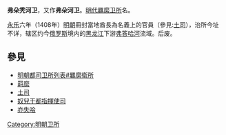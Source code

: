 {{unreferenced|time=2013-09-16T14:54:08+00:00}}
'''弗朵秃河卫'''，又作'''弗朵河卫'''。[[明代|明代]][[羈縻#元朝以後|羈縻卫所]]名。

[[永乐_(明朝)|永乐]]六年（1408年）[[明朝|明朝]]冊封當地酋長為名義上的官員（參見:[[土司|土司]]），治所今址不详，辖区约今[[俄罗斯|俄罗斯]]境内的[[黑龙江|黑龙江]]下游[[弗答哈河|弗答哈河]]流域。后废。

== 參見 ==
* [[明朝都司卫所列表#羈縻衛所|明朝都司卫所列表#羈縻衛所]]
* [[羁縻|羁縻]]
* [[土司|土司]]
* [[奴兒干都指揮使司|奴兒干都指揮使司]]
* [[亦失哈|亦失哈]]

{{中国历史小作品}}

[[Category:明朝卫所|Category:明朝卫所]]